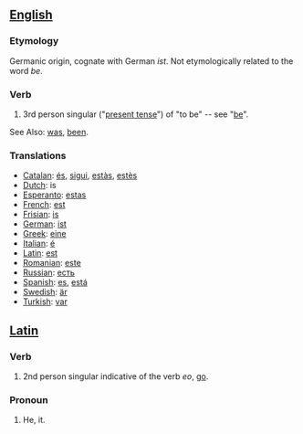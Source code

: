 == [[English]] ==

=== Etymology ===
Germanic origin, cognate with German ''ist''.  Not etymologically related to the word ''be''.

=== Verb ===
#3rd person singular ("[[present tense]]") of "to be" -- see "[[be]]".

See Also: [[was]], [[been]].

===Translations===
*[[Catalan]]: [[és]], [[sigui]], [[estàs]], [[estès]]
*[[Dutch]]: is
*[[Esperanto]]: [[estas]]
*[[French]]: [[est]]
*[[Frisian]]: [[is]]
*[[German]]: [[ist]]
*[[Greek]]: [[eine]]
*[[Italian]]: [[é]]
*[[Latin]]: [[est]]
*[[Romanian]]: [[este]]
*[[Russian]]: [[есть]]
*[[Spanish]]: [[es]], [[está]]
*[[Swedish]]: [[är]]
*[[Turkish]]: [[var]]

== [[Latin]] ==

=== Verb ===
#2nd person singular indicative of the verb ''eo'', [[go]].

=== Pronoun ===
#He, it.